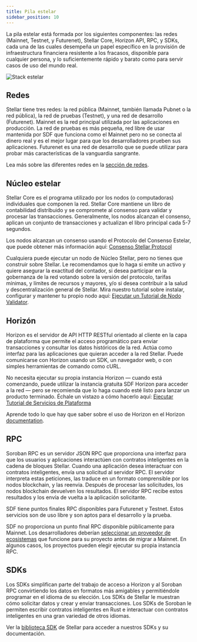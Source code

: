 ```yaml
---
title: Pila estelar
sidebar_position: 10
---
```


La pila estelar está formada por los siguientes componentes: las redes (Mainnet, Testnet, y Futurenet), Stellar Core, Horizon API, RPC, y SDKs, cada una de las cuales desempeña un papel específico en la provisión de infraestructura financiera resistente a los fracasos, disponible para cualquier persona, y lo suficientemente rápido y barato como para servir casos de uso del mundo real.

![Stack estelar](/assets/stellar-tech-stack.png)

## Redes

Stellar tiene tres redes: la red pública (Mainnet, también llamada Pubnet o la red pública), la red de pruebas (Testnet), y una red de desarrollo (Futurenet). Mainnet es la red principal utilizada por las aplicaciones en producción. La red de pruebas es más pequeña, red libre de usar mantenida por SDF que funciona como el Mainnet pero no se conecta al dinero real y es el mejor lugar para que los desarrolladores prueben sus aplicaciones. Futurenet es una red de desarrollo que se puede utilizar para probar más características de la vanguardia sangrante.

Lea más sobre las diferentes redes en la [sección de redes](./networks.mdx).

## Núcleo estelar

Stellar Core es el programa utilizado por los nodos (o computadoras) individuales que componen la red. Stellar Core mantiene un libro de contabilidad distribuido y se compromete al consenso para validar y procesar las transacciones. Generalmente, los nodos alcanzan el consenso, aplican un conjunto de transacciones y actualizan el libro principal cada 5-7 segundos.

Los nodos alcanzan un consenso usando el Protocolo del Consenso Estelar, que puede obtener más información aquí: [Consenso Stellar Protocol](./stellar-consensus-protocol.mdx)

Cualquiera puede ejecutar un nodo de Núcleo Stellar, pero no tienes que construir sobre Stellar. Le recomendamos que lo haga si emite un activo y quiere asegurar la exactitud del contador, si desea participar en la gobernanza de la red votando sobre la versión del protocolo, tarifas mínimas, y límites de recursos y mayores, y/o si desea contribuir a la salud y descentralización general de Stellar. Mira nuestro tutorial sobre instalar, configurar y mantener tu propio nodo aquí: [Ejecutar un Tutorial de Nodo Validator](../../validators/README.mdx).

## Horizón

Horizon es el servidor de API HTTP RESTful orientado al cliente en la capa de plataforma que permite el acceso programático para enviar transacciones y consultar los datos históricos de la red. Actúa como interfaz para las aplicaciones que quieran acceder a la red Stellar. Puede comunicarse con Horizon usando un SDK, un navegador web, o con simples herramientas de comando como cURL.

No necesita ejecutar su propia instancia Horizon — cuando está comenzando, puede utilizar la instancia gratuita SDF Horizon para acceder a la red — pero se recomienda que lo haga cuando esté listo para lanzar un producto terminado. Échale un vistazo a cómo hacerlo aquí: [Ejecutar Tutorial de Servicios de Plataforma](../../data/horizon/admin-guide/README.mdx)

Aprende todo lo que hay que saber sobre el uso de Horizon en el Horizon [documentation](../../data/horizon/README.mdx).

## RPC

Soroban RPC es un servidor JSON RPC que proporciona una interfaz para que los usuarios y aplicaciones interactúen con contratos inteligentes en la cadena de bloques Stellar. Cuando una aplicación desea interactuar con contratos inteligentes, envía una solicitud al servidor RPC. El servidor interpreta estas peticiones, las traduce en un formato comprensible por los nodos blockchain, y las reenvia. Después de procesar las solicitudes, los nodos blockchain devuelven los resultados. El servidor RPC recibe estos resultados y los envía de vuelta a la aplicación solicitante.

SDF tiene puntos finales RPC disponibles para Futurenet y Testnet. Estos servicios son de uso libre y son aptos para el desarrollo y la prueba.

SDF no proporciona un punto final RPC disponible públicamente para Mainnet. Los desarrolladores deberían [seleccionar un proveedor de ecosistemas](../../data/rpc/rpc-providers.mdx) que funcione para su proyecto antes de migrar a Mainnet. En algunos casos, los proyectos pueden elegir ejecutar su propia instancia RPC.

## SDKs

Los SDKs simplifican parte del trabajo de acceso a Horizon y al Soroban RPC convirtiendo los datos en formatos más amigables y permitiéndole programar en el idioma de su elección. Los SDKs de Stellar le muestran cómo solicitar datos y crear y enviar transacciones. Los SDKs de Soroban le permiten escribir contratos inteligentes en Rust e interactuar con contratos inteligentes en una gran variedad de otros idiomas.

Ver la [biblioteca SDK](../../tools/sdks/library.mdx) de Stellar para acceder a nuestros SDKs y su documentación.

